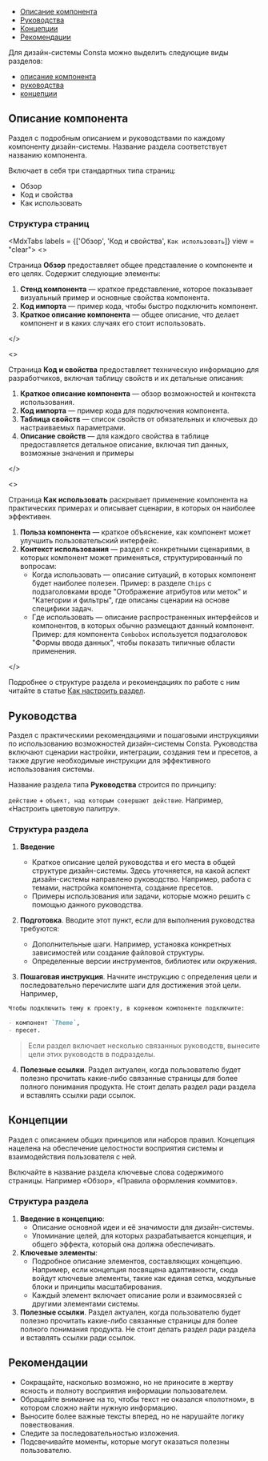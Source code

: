 
<MdxMenu>

- [Описание компонента](#описание-компонента)
- [Руководства](#руководства)
- [Концепции](#концепции)
- [Рекомендации](#рекомендации)

</MdxMenu>

Для дизайн-системы Consta можно выделить следующие виды разделов:

- [описание компонента](#описание-компонента)
- [руководства](#руководства)
- [концепции](#концепции)

## Описание компонента

Раздел с подробным описанием и руководствами по каждому компоненту дизайн-системы. Название раздела соответствует названию компонента.

Включает в себя три стандартных типа страниц:

- Обзор
- Код и свойства
- Как использовать

### Структура страниц

<MdxTabs labels = {['Обзор', 'Код и свойства', `Как использовать`]} view = "clear">
<>

Страница **Обзор** предоставляет общее представление о компоненте и его целях. Содержит следующие элементы:

1. **Стенд компонента** — краткое представление, которое показывает визуальный пример и основные свойства компонента.
2. **Код импорта** — пример кода, чтобы быстро подключить компонент.
3. **Краткое описание компонента** — общее описание, что делает компонент и в каких случаях его стоит использовать.

</>

<>

Страница **Код и свойства** предоставляет техническую информацию для разработчиков, включая таблицу свойств и их детальные описания:

1. **Краткое описание компонента** — обзор возможностей и контекста использования.
2. **Код импорта** — пример кода для подключения компонента.
3. **Таблица свойств** — список свойств от обязательных и ключевых до настраиваемых параметрами.
4. **Описание свойств** — для каждого свойства в таблице предоставляется детальное описание, включая тип данных, возможные значения и примеры

</>

<>

Страница **Как использовать** раскрывает применение компонента на практических примерах и описывает сценарии, в которых он наиболее эффективен.

1. **Польза компонента** — краткое объяснение, как компонент может улучшить пользовательский интерфейс.
2. **Контекст использования** — раздел с конкретными сценариями, в которых компонент может применяться, структурированный по вопросам:
   - Когда использовать — описание ситуаций, в которых компонент будет наиболее полезен.
     Пример: в разделе `Chips` с подзаголовками вроде "Отображение атрибутов или меток" и "Категории и фильтры", где описаны сценарии на основе специфики задач.
   - Где использовать — описание распространенных интерфейсов и компонентов, в которых обычно размещают данный компонент.
     Пример: для компонента `Combobox` используется подзаголовок "Формы ввода данных", чтобы показать типичные области применения.

</>

</MdxTabs>

Подробнее о структуре раздела и рекомендациях по работе с ним читайте в статье [Как настроить раздел](https://www.notion.so/120c4fa839ec80b599f8dc078ba64e97?pvs=21).

## Руководства

Раздел с практическими рекомендациями и пошаговыми инструкциями по использованию возможностей дизайн-системы Consta. Руководства включают сценарии настройки, интеграции, создания тем и пресетов, а также другие необходимые инструкции для эффективного использования системы.

Название раздела типа **Руководства** строится по принципу:

`действие` + `объект, над которым совершают действие`. Например, «Настроить цветовую палитру».

### Структура раздела

1. **Введение**

   - Краткое описание целей руководства и его места в общей структуре дизайн-системы. Здесь уточняется, на какой аспект дизайн-системы направлено руководство. Например, работа с темами, настройка компонента, создание пресетов.
   - Примеры использования или задачи, которые можно решить с помощью данного руководства.

2. **Подготовка**. Вводите этот пункт, если для выполнения руководства требуются:

   - Дополнительные шаги. Например, установка конкретных зависимостей или создание файловой структуры.
   - Определенные версии инструментов, библиотек или окружения.

3. **Пошаговая инструкция**. Начните инструкцию с определения цели и последовательно перечислите шаги для достижения этой цели. Например,

```markdown
Чтобы подключить тему к проекту, в корневом компоненте подключите:

- компонент `Theme`,
- пресет.
```

> Если раздел включает несколько связанных руководств, вынесите цели этих руководств в подразделы.

4. **Полезные ссылки**. Раздел актуален, когда пользователю будет полезно прочитать какие-либо связанные страницы для более полного понимания продукта. Не стоит делать раздел ради раздела и вставлять ссылки ради ссылок.

## Концепции

Раздел с описанием общих принципов или наборов правил. Концепция нацелена на обеспечение целостности восприятия системы и взаимодействия пользователя с ней.

Включайте в название раздела ключевые слова содержимого страницы. Например «Обзор», «Правила оформления коммитов».

### Структура раздела

1. **Введение в концепцию**:
   - Описание основной идеи и её значимости для дизайн-системы.
   - Упоминание целей, для которых разрабатывается концепция, и общего эффекта, который она должна обеспечивать.
2. **Ключевые элементы**:
   - Подробное описание элементов, составляющих концепцию. Например, если концепция посвящена адаптивности, сюда войдут ключевые элементы, такие как единая сетка, модульные блоки и принципы масштабирования.
   - Каждый элемент включает описание роли и взаимосвязей с другими элементами системы.
3. **Полезные ссылки**. Раздел актуален, когда пользователю будет полезно прочитать какие-либо связанные страницы для более полного понимания продукта. Не стоит делать раздел ради раздела и вставлять ссылки ради ссылок.

## Рекомендации

- Сокращайте, насколько возможно, но не приносите в жертву ясность и полноту восприятия информации пользователем.
- Обращайте внимание на то, чтобы текст не оказался «полотном», в котором сложно найти нужную информацию.
- Выносите более важные тексты вперед, но не нарушайте логику повествования.
- Следите за последовательностью изложения.
- Подсвечивайте моменты, которые могут оказаться полезны пользователю.
